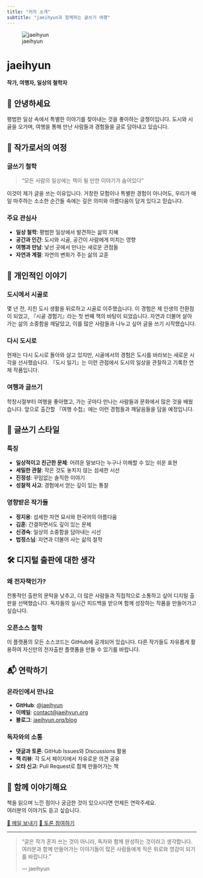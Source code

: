 ```yaml
---
title: "저자 소개"
subtitle: "jaeihyun과 함께하는 글쓰기 여행"
---
```


::: {.author-profile}
![jaeihyun](images/author.jpg){.author-photo}

# jaeihyun

**작가, 여행자, 일상의 철학자**
:::

## 👋 안녕하세요

평범한 일상 속에서 특별한 이야기를 찾아내는 것을 좋아하는 글쟁이입니다. 도시와 시골을 오가며, 여행을 통해 만난 사람들과 경험들을 글로 담아내고 있습니다.

## 📖 작가로서의 여정

### 글쓰기 철학
> "모든 사람의 일상에는 책이 될 만한 이야기가 숨어있다"

이것이 제가 글을 쓰는 이유입니다. 거창한 모험이나 특별한 경험이 아니어도, 우리가 매일 마주하는 소소한 순간들 속에는 깊은 의미와 아름다움이 담겨 있다고 믿습니다.

### 주요 관심사
- **일상 철학**: 평범한 일상에서 발견하는 삶의 지혜
- **공간과 인간**: 도시와 시골, 공간이 사람에게 미치는 영향
- **여행과 만남**: 낯선 곳에서 만나는 새로운 관점들
- **자연과 계절**: 자연의 변화가 주는 삶의 교훈

## 🌱 개인적인 이야기

### 도시에서 시골로
몇 년 전, 지친 도시 생활을 뒤로하고 시골로 이주했습니다. 이 경험은 제 인생의 전환점이 되었고, 『시골 경험기』라는 첫 번째 책의 바탕이 되었습니다. 자연과 더불어 살아가는 삶의 소중함을 깨달았고, 이를 많은 사람들과 나누고 싶어 글을 쓰기 시작했습니다.

### 다시 도시로
현재는 다시 도시로 돌아와 살고 있지만, 시골에서의 경험은 도시를 바라보는 새로운 시각을 선사했습니다. 『도시 일기』는 이런 관점에서 도시의 일상을 관찰하고 기록한 연재 작품입니다.

### 여행과 글쓰기
학창시절부터 여행을 좋아했고, 가는 곳마다 만나는 사람들과 문화에서 많은 것을 배웠습니다. 앞으로 출간할 『여행 수첩』에는 이런 경험들과 깨달음들을 담을 예정입니다.

## 💭 글쓰기 스타일

### 특징
- **일상적이고 친근한 문체**: 어려운 말보다는 누구나 이해할 수 있는 쉬운 표현
- **세밀한 관찰**: 작은 것도 놓치지 않는 섬세한 시선
- **진정성**: 꾸밈없는 솔직한 이야기
- **성찰적 사고**: 경험에서 얻는 깊이 있는 통찰

### 영향받은 작가들
- **정지용**: 섬세한 자연 묘사와 한국어의 아름다움
- **김훈**: 간결하면서도 깊이 있는 문체
- **신경숙**: 일상의 소중함을 담아내는 시선
- **법정스님**: 자연과 더불어 사는 삶의 철학

## 🛠️ 디지털 출판에 대한 생각

### 왜 전자책인가?
전통적인 출판의 문턱을 낮추고, 더 많은 사람들과 직접적으로 소통하고 싶어 디지털 출판을 선택했습니다. 독자들의 실시간 피드백을 받으며 함께 성장하는 작품을 만들어가고 싶습니다.

### 오픈소스 철학
이 플랫폼의 모든 소스코드는 GitHub에 공개되어 있습니다. 다른 작가들도 자유롭게 활용하여 자신만의 전자출판 플랫폼을 만들 수 있기를 바랍니다.

## 📬 연락하기

### 온라인에서 만나요
- **GitHub**: [@jaeihyun](https://github.com/jaeihyun)
- **이메일**: [contact@jaeihyun.org](mailto:contact@jaeihyun.org)
- **블로그**: [jaeihyun.org/blog](https://jaeihyun.org/blog)

### 독자와의 소통
- **댓글과 토론**: GitHub Issues와 Discussions 활용
- **책 리뷰**: 각 도서 페이지에서 자유로운 의견 공유
- **오타 신고**: Pull Request로 함께 만들어가는 책

::: {.contact-cta}
## 💌 함께 이야기해요

책을 읽으며 느낀 점이나 궁금한 것이 있으시다면 언제든 연락주세요.  
여러분의 이야기도 듣고 싶습니다.

[📧 메일 보내기](mailto:contact@jaeihyun.org){.btn .btn-primary}
[💬 토론 참여하기](https://github.com/jaeihyun/jaeihyun-publishing/discussions){.btn .btn-secondary}
:::

---

::: {.author-quote}
> "글은 작가 혼자 쓰는 것이 아니라, 독자와 함께 완성하는 것이라고 생각합니다.  
> 여러분과 함께 만들어가는 이야기들이 많은 사람들에게 작은 위로와 영감이 되기를 바랍니다."
> 
> — jaeihyun
:::